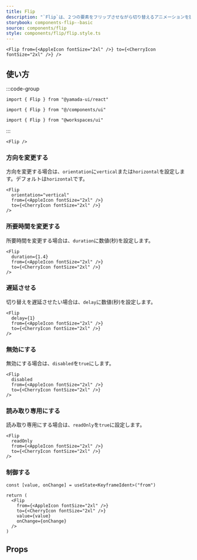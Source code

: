 ```yaml
---
title: Flip
description: "`Flip`は、２つの要素をフリップさせながら切り替えるアニメーションを提供するコンポーネントです。"
storybook: components-flip--basic
source: components/flip
style: components/flip/flip.style.ts
---
```


```tsx preview
<Flip from={<AppleIcon fontSize="2xl" />} to={<CherryIcon fontSize="2xl" />} />
```

## 使い方

:::code-group

```tsx [package]
import { Flip } from "@yamada-ui/react"
```

```tsx [alias]
import { Flip } from "@/components/ui"
```

```tsx [monorepo]
import { Flip } from "@workspaces/ui"
```

:::

```tsx
<Flip />
```

### 方向を変更する

方向を変更する場合は、`orientation`に`vertical`または`horizontal`を設定します。デフォルトは`horizontal`です。

```tsx preview
<Flip
  orientation="vertical"
  from={<AppleIcon fontSize="2xl" />}
  to={<CherryIcon fontSize="2xl" />}
/>
```

### 所要時間を変更する

所要時間を変更する場合は、`duration`に数値(秒)を設定します。

```tsx preview
<Flip
  duration={1.4}
  from={<AppleIcon fontSize="2xl" />}
  to={<CherryIcon fontSize="2xl" />}
/>
```

### 遅延させる

切り替えを遅延させたい場合は、`delay`に数値(秒)を設定します。

```tsx preview
<Flip
  delay={1}
  from={<AppleIcon fontSize="2xl" />}
  to={<CherryIcon fontSize="2xl" />}
/>
```

### 無効にする

無効にする場合は、`disabled`を`true`にします。

```tsx preview
<Flip
  disabled
  from={<AppleIcon fontSize="2xl" />}
  to={<CherryIcon fontSize="2xl" />}
/>
```

### 読み取り専用にする

読み取り専用にする場合は、`readOnly`を`true`に設定します。

```tsx preview
<Flip
  readOnly
  from={<AppleIcon fontSize="2xl" />}
  to={<CherryIcon fontSize="2xl" />}
/>
```

### 制御する

```tsx preview functional client
const [value, onChange] = useState<KeyframeIdent>("from")

return (
  <Flip
    from={<AppleIcon fontSize="2xl" />}
    to={<CherryIcon fontSize="2xl" />}
    value={value}
    onChange={onChange}
  />
)
```

## Props

<PropsTable name="flip" />
